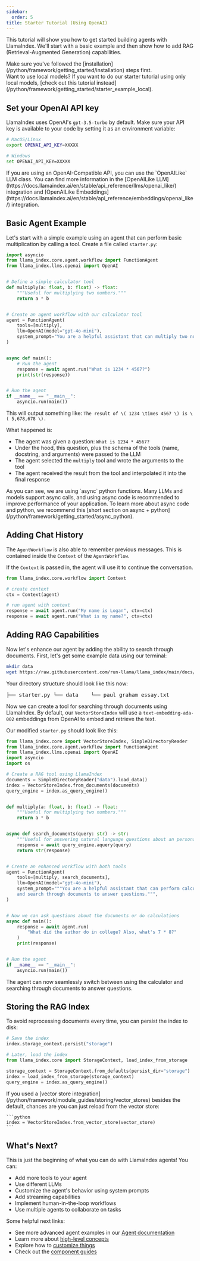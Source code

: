 ```yaml
---
sidebar:
  order: 5
title: Starter Tutorial (Using OpenAI)
---
```


This tutorial will show you how to get started building agents with LlamaIndex. We'll start with a basic example and then show how to add RAG (Retrieval-Augmented Generation) capabilities.

<Aside type="tip">
  Make sure you've followed the
  [installation](/python/framework/getting_started/installation) steps first.
</Aside>

<Aside type="tip">
  Want to use local models? If you want to do our starter tutorial using only
  local models, [check out this tutorial
  instead](/python/framework/getting_started/starter_example_local).
</Aside>

## Set your OpenAI API key

LlamaIndex uses OpenAI's `gpt-3.5-turbo` by default. Make sure your API key is available to your code by setting it as an environment variable:

```bash
# MacOS/Linux
export OPENAI_API_KEY=XXXXX

# Windows
set OPENAI_API_KEY=XXXXX
```

<Aside type="tip">
  If you are using an OpenAI-Compatible API, you can use the `OpenAILike` LLM
  class. You can find more information in the [OpenAILike
  LLM](https://docs.llamaindex.ai/en/stable/api_reference/llms/openai_like/)
  integration and [OpenAILike
  Embeddings](https://docs.llamaindex.ai/en/stable/api_reference/embeddings/openai_like/)
  integration.
</Aside>

## Basic Agent Example

Let's start with a simple example using an agent that can perform basic multiplication by calling a tool. Create a file called `starter.py`:

```python
import asyncio
from llama_index.core.agent.workflow import FunctionAgent
from llama_index.llms.openai import OpenAI


# Define a simple calculator tool
def multiply(a: float, b: float) -> float:
    """Useful for multiplying two numbers."""
    return a * b


# Create an agent workflow with our calculator tool
agent = FunctionAgent(
    tools=[multiply],
    llm=OpenAI(model="gpt-4o-mini"),
    system_prompt="You are a helpful assistant that can multiply two numbers.",
)


async def main():
    # Run the agent
    response = await agent.run("What is 1234 * 4567?")
    print(str(response))


# Run the agent
if __name__ == "__main__":
    asyncio.run(main())
```

This will output something like: `The result of \( 1234 \times 4567 \) is \( 5,678,678 \).`

What happened is:

- The agent was given a question: `What is 1234 * 4567?`
- Under the hood, this question, plus the schema of the tools (name, docstring, and arguments) were passed to the LLM
- The agent selected the `multiply` tool and wrote the arguments to the tool
- The agent received the result from the tool and interpolated it into the final response

<Aside type="tip">
  As you can see, we are using `async` python functions. Many LLMs and models
  support async calls, and using async code is recommended to improve
  performance of your application. To learn more about async code and python, we
  recommend this [short section on async +
  python](/python/framework/getting_started/async_python).
</Aside>

## Adding Chat History

The `AgentWorkflow` is also able to remember previous messages. This is contained inside the `Context` of the `AgentWorkflow`.

If the `Context` is passed in, the agent will use it to continue the conversation.

```python
from llama_index.core.workflow import Context

# create context
ctx = Context(agent)

# run agent with context
response = await agent.run("My name is Logan", ctx=ctx)
response = await agent.run("What is my name?", ctx=ctx)
```

## Adding RAG Capabilities

Now let's enhance our agent by adding the ability to search through documents. First, let's get some example data using our terminal:

```bash
mkdir data
wget https://raw.githubusercontent.com/run-llama/llama_index/main/docs/docs/examples/data/paul_graham/paul_graham_essay.txt -O data/paul_graham_essay.txt
```

Your directory structure should look like this now:

<pre>├── starter.py └── data    └── paul_graham_essay.txt</pre>

Now we can create a tool for searching through documents using LlamaIndex. By default, our `VectorStoreIndex` will use a `text-embedding-ada-002` embeddings from OpenAI to embed and retrieve the text.

Our modified `starter.py` should look like this:

```python
from llama_index.core import VectorStoreIndex, SimpleDirectoryReader
from llama_index.core.agent.workflow import FunctionAgent
from llama_index.llms.openai import OpenAI
import asyncio
import os

# Create a RAG tool using LlamaIndex
documents = SimpleDirectoryReader("data").load_data()
index = VectorStoreIndex.from_documents(documents)
query_engine = index.as_query_engine()


def multiply(a: float, b: float) -> float:
    """Useful for multiplying two numbers."""
    return a * b


async def search_documents(query: str) -> str:
    """Useful for answering natural language questions about an personal essay written by Paul Graham."""
    response = await query_engine.aquery(query)
    return str(response)


# Create an enhanced workflow with both tools
agent = FunctionAgent(
    tools=[multiply, search_documents],
    llm=OpenAI(model="gpt-4o-mini"),
    system_prompt="""You are a helpful assistant that can perform calculations
    and search through documents to answer questions.""",
)


# Now we can ask questions about the documents or do calculations
async def main():
    response = await agent.run(
        "What did the author do in college? Also, what's 7 * 8?"
    )
    print(response)


# Run the agent
if __name__ == "__main__":
    asyncio.run(main())
```

The agent can now seamlessly switch between using the calculator and searching through documents to answer questions.

## Storing the RAG Index

To avoid reprocessing documents every time, you can persist the index to disk:

```python
# Save the index
index.storage_context.persist("storage")

# Later, load the index
from llama_index.core import StorageContext, load_index_from_storage

storage_context = StorageContext.from_defaults(persist_dir="storage")
index = load_index_from_storage(storage_context)
query_engine = index.as_query_engine()
```

<Aside type="tip">
  If you used a [vector store
  integration](/python/framework/module_guides/storing/vector_stores) besides
  the default, chances are you can just reload from the vector store:
</Aside>

    ```python
    index = VectorStoreIndex.from_vector_store(vector_store)
    ```

## What's Next?

This is just the beginning of what you can do with LlamaIndex agents! You can:

- Add more tools to your agent
- Use different LLMs
- Customize the agent's behavior using system prompts
- Add streaming capabilities
- Implement human-in-the-loop workflows
- Use multiple agents to collaborate on tasks

Some helpful next links:

- See more advanced agent examples in our [Agent documentation](/python/framework/understanding/agent)
- Learn more about [high-level concepts](/python/framework/getting_started/concepts)
- Explore how to [customize things](/python/framework/getting_started/faq)
- Check out the [component guides](/python/framework/module_guides)
